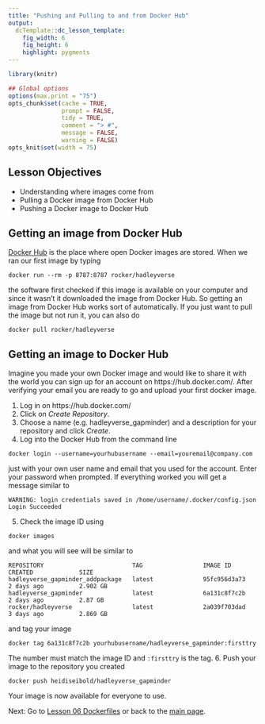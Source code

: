 ```yaml
---
title: "Pushing and Pulling to and from Docker Hub"
output:
  dcTemplate::dc_lesson_template:
    fig_width: 6
    fig_height: 6
    highlight: pygments
---
```



```r
library(knitr)

## Global options
options(max.print = "75")
opts_chunk$set(cache = TRUE,
               prompt = FALSE,
               tidy = TRUE,
               comment = "> #",
               message = FALSE,
               warning = FALSE)
opts_knit$set(width = 75)
```

## Lesson Objectives

- Understanding where images come from
- Pulling a Docker image from Docker Hub
- Pushing a Docker image to Docker Hub


## Getting an image from Docker Hub
[Docker Hub](https://hub.docker.com/) is the place where open Docker images are stored. 
When we ran our first image by typing
```{}
docker run --rm -p 8787:8787 rocker/hadleyverse

```
the software first checked if this image is available on your computer and since it wasn't it 
downloaded the image from Docker Hub. So getting an image from Docker Hub works sort of automatically.
If you just want to pull the image but not run it, you can also do
```{}
docker pull rocker/hadleyverse

```



## Getting an image to Docker Hub
Imagine you made your own Docker image and would like to share it with the world you can sign up for an
account on https://hub.docker.com/. After verifying your email you are ready to go and upload your first
docker image.

1. Log in on https://hub.docker.com/
2. Click on *Create Repository*.
3. Choose a name (e.g. hadleyverse_gapminder) and a description for your repository and click *Create*.
4. Log into the Docker Hub from the command line
```{}
docker login --username=yourhubusername --email=youremail@company.com
```
just with your own user name and email that you used for the account.
Enter your password when prompted. If everything worked you will get a message similar to
```{}
WARNING: login credentials saved in /home/username/.docker/config.json
Login Succeeded
```
5. Check the image ID using
```{}
docker images
```
and what you will see will be similar to
```{}
REPOSITORY                         TAG                 IMAGE ID            CREATED             SIZE
hadleyverse_gapminder_addpackage   latest              95fc956d3a73        2 days ago          2.902 GB
hadleyverse_gapminder              latest              6a131c8f7c2b        2 days ago          2.87 GB
rocker/hadleyverse                 latest              2a039f703dad        3 days ago          2.869 GB
```
and tag your image
```{}
docker tag 6a131c8f7c2b yourhubusername/hadleyverse_gapminder:firsttry
```
The number must match the image ID and `:firsttry` is the tag.
<!--- TODO: Any suggestions on which tag to use? Are there good practices here? -->
6. Push your image to the repository you created
```{}
docker push heidiseibold/hadleyverse_gapminder
```

Your image is now available for everyone to use.


Next: Go to [Lesson 06 Dockerfiles](06-dockerfiles.html) or back to the 
[main page](http://ropenscilabs.github.io/r-docker-tutorial/).

